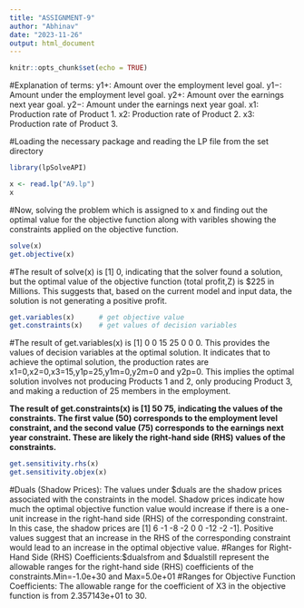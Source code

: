 ---
title: "ASSIGNMENT-9"
author: "Abhinav"
date: "2023-11-26"
output: html_document
---

```{r setup, include=FALSE}
knitr::opts_chunk$set(echo = TRUE)
```

#Explanation of terms:
y1+: Amount over the employment level goal.
y1−: Amount under the employment level goal.
y2+: Amount over the earnings next year goal.
y2−: Amount under the earnings next year goal.
x1: Production rate of Product 1.
x2: Production rate of Product 2.
x3: Production rate of Product 3.

#Loading the necessary package and reading the LP file from the set directory
```{r}
library(lpSolveAPI)

x <- read.lp("A9.lp")
x
```
#Now, solving the problem which is assigned to x and finding out the optimal value for the objective function along with varibles showing the constraints applied on the objective function. 
```{r}
solve(x)
get.objective(x) 
```
#The result of solve(x) is [1] 0, indicating that the solver found a solution, but the optimal value of the objective function (total profit,Z) is $225 in Millions. This suggests that, based on the current model and input data, the solution is not generating a positive profit.
```{r}
get.variables(x)      # get objective value 
get.constraints(x)    # get values of decision variables
```
#The result of get.variables(x) is [1] 0 0 15 25 0 0 0. This provides the values of decision variables at the optimal solution. It indicates that to achieve the optimal solution, the production rates are x1=0,x2=0,x3=15,y1p=25,y1m=0,y2m=0 and y2p=0. This implies the optimal solution involves not producing Products 1 and 2, only producing Product 3, and making a reduction of 25 members in the employment.

**The result of get.constraints(x) is [1] 50 75, indicating the values of the constraints. The first value (50) corresponds to the employment level constraint, and the second value (75) corresponds to the earnings next year constraint. These are likely the right-hand side (RHS) values of the constraints.**
```{r}
get.sensitivity.rhs(x)
get.sensitivity.objex(x)
```
#Duals (Shadow Prices):
The values under $duals are the shadow prices associated with the constraints in the model. Shadow prices indicate how much the optimal objective function value would increase if there is a one-unit increase in the right-hand side (RHS) of the corresponding constraint.
In this case, the shadow prices are [1] 6 -1 -8 -2 0 0 -12 -2 -1]. Positive values suggest that an increase in the RHS of the corresponding constraint would lead to an increase in the optimal objective value.
#Ranges for Right-Hand Side (RHS) Coefficients:
$dualsfrom and $dualstill represent the allowable ranges for the right-hand side (RHS) coefficients of the constraints.Min=-1.0e+30 and Max=5.0e+01
#Ranges for Objective Function Coefficients:
The allowable range for the coefficient of X3 in the objective function is from 2.357143e+01 to 30.